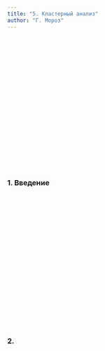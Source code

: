 ```yaml
---
title: "5. Кластерный анализ"
author: "Г. Мороз"
---
```


<style>
.parallax {
    /* The image used */
    background-image: url("1_coin.jpg");

    /* Set a specific height */
    min-height: 300px; 

    /* Create the parallax scrolling effect */
    background-attachment: fixed;
    background-position: center;
    background-repeat: no-repeat;
    background-size: auto;
}
</style>

<div class="parallax"></div>


### 1. Введение

<div class="parallax"></div>

### 2.
